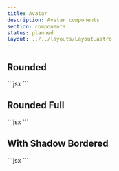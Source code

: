 ```yaml
---
title: Avatar
description: Avatar components
section: components
status: planned
layout: ../../layouts/Layout.astro
---
```



## Rounded 

<PreviewComponent padding="1em">
  <Avatar />
</PreviewComponent>
```jsx
  <Avatar />
```

## Rounded Full

<PreviewComponent padding="1em">
  <Avatar type="full" />
</PreviewComponent>
```jsx
  <Avatar type="full" />
```

## With Shadow Bordered

<PreviewComponent padding="1em">
  <Avatar withShadow border={3} />
</PreviewComponent>
```jsx
  <Avatar withShadow border={3} />
```